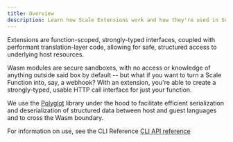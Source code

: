 ```yaml
---
title: Overview
description: Learn how Scale Extensions work and how they're used in Scale Functions.
---
```


Extensions are function-scoped, strongly-typed interfaces, coupled with performant translation-layer code, allowing for safe, structured access to underlying host resources.

Wasm modules are secure sandboxes, with no access or knowledge of anything outside said box by default -- but what if you want to turn a Scale Function into, say, a webhook? With an extension, you're able to create a strongly-typed, usable HTTP call interface for just your function.

We use the [Polyglot](https://github.com/loopholelabs/polyglot-go) library under the hood to facilitate efficient
serialization and deserialization of structured data between host and guest languages and to cross the Wasm boundary.

For information on use, see the CLI Reference [CLI API reference](/cli/reference/extensions)
